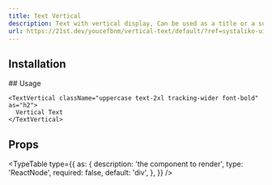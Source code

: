 ```yaml
---
title: Text Vertical
description: Text with vertical display, Can be used as a title or a subtitle.
url: https://21st.dev/youcefbnm/vertical-text/default/?ref=systaliko-ui
---
```


<ComponentPreview name="text-vertical-demo" />

## Installation

<ComponentInstallation name="text-vertical" />
## Usage

```tsx
<TextVertical className="uppercase text-2xl tracking-wider font-bold" as="h2">
  Vertical Text
</TextVertical>
```

## Props

<TypeTable
  type={{
    as: {
      description: 'the component to render',
      type: 'ReactNode',
      required: false,
      default: 'div',
    },
  }}
/>
